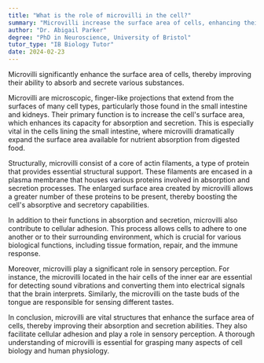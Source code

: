 ```yaml
---
title: "What is the role of microvilli in the cell?"
summary: "Microvilli increase the surface area of cells, enhancing their capacity for absorption and secretion."
author: "Dr. Abigail Parker"
degree: "PhD in Neuroscience, University of Bristol"
tutor_type: "IB Biology Tutor"
date: 2024-02-23
---
```


Microvilli significantly enhance the surface area of cells, thereby improving their ability to absorb and secrete various substances.

Microvilli are microscopic, finger-like projections that extend from the surfaces of many cell types, particularly those found in the small intestine and kidneys. Their primary function is to increase the cell's surface area, which enhances its capacity for absorption and secretion. This is especially vital in the cells lining the small intestine, where microvilli dramatically expand the surface area available for nutrient absorption from digested food.

Structurally, microvilli consist of a core of actin filaments, a type of protein that provides essential structural support. These filaments are encased in a plasma membrane that houses various proteins involved in absorption and secretion processes. The enlarged surface area created by microvilli allows a greater number of these proteins to be present, thereby boosting the cell's absorptive and secretory capabilities.

In addition to their functions in absorption and secretion, microvilli also contribute to cellular adhesion. This process allows cells to adhere to one another or to their surrounding environment, which is crucial for various biological functions, including tissue formation, repair, and the immune response.

Moreover, microvilli play a significant role in sensory perception. For instance, the microvilli located in the hair cells of the inner ear are essential for detecting sound vibrations and converting them into electrical signals that the brain interprets. Similarly, the microvilli on the taste buds of the tongue are responsible for sensing different tastes.

In conclusion, microvilli are vital structures that enhance the surface area of cells, thereby improving their absorption and secretion abilities. They also facilitate cellular adhesion and play a role in sensory perception. A thorough understanding of microvilli is essential for grasping many aspects of cell biology and human physiology.
    